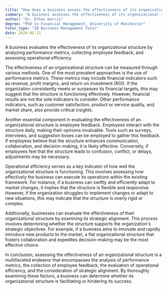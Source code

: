 ```yaml
---
title: "How does a business assess the effectiveness of its organisational structure?"
summary: "A business assesses the effectiveness of its organisational structure through performance metrics, employee feedback, and operational efficiency."
author: "Dr. Ethan Harris"
degree: "PhD in Financial Management, University of Manchester"
tutor_type: "IB Business Management Tutor"
date: 2024-05-11
---
```


A business evaluates the effectiveness of its organizational structure by analyzing performance metrics, collecting employee feedback, and assessing operational efficiency.

The effectiveness of an organizational structure can be measured through various methods. One of the most prevalent approaches is the use of performance metrics. These metrics may include financial indicators such as revenue, profit margins, and return on investment (ROI). If the organization consistently meets or surpasses its financial targets, this may suggest that the structure is functioning effectively. However, financial results are not the sole indicators to consider. Other performance indicators, such as customer satisfaction, product or service quality, and market share, also provide critical insights.

Another essential component in evaluating the effectiveness of an organizational structure is employee feedback. Employees interact with the structure daily, making their opinions invaluable. Tools such as surveys, interviews, and suggestion boxes can be employed to gather this feedback. If employees believe that the structure enhances communication, collaboration, and decision-making, it is likely effective. Conversely, if employees feel that the structure leads to confusion, conflict, or delays, adjustments may be necessary.

Operational efficiency serves as a key indicator of how well the organizational structure is functioning. This involves assessing how effectively the business can execute its operations within the existing framework. For instance, if a business can swiftly and efficiently adapt to market changes, it implies that the structure is flexible and responsive. However, if the organization struggles to implement changes or adapt to new situations, this may indicate that the structure is overly rigid or complex.

Additionally, businesses can evaluate the effectiveness of their organizational structure by examining its strategic alignment. This process involves determining whether the structure supports the organization's strategic objectives. For example, if a business aims to innovate and rapidly introduce new products to the market, a flat organizational structure that fosters collaboration and expedites decision-making may be the most effective choice.

In conclusion, assessing the effectiveness of an organizational structure is a multifaceted endeavor that encompasses the analysis of performance metrics, the collection of employee feedback, the evaluation of operational efficiency, and the consideration of strategic alignment. By thoroughly examining these factors, a business can determine whether its organizational structure is facilitating or hindering its success.
    